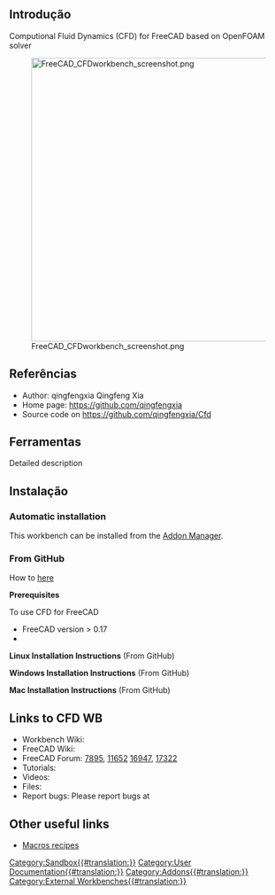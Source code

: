 <languages/>

<span id="Introduction"></span>
==Introdução==

{{TOCright}}

Computional Fluid Dynamics (CFD) for FreeCAD based on OpenFOAM solver 

[[Image:FreeCAD_CFDworkbench_screenshot.png|512px]]


<span id="References"></span>
==Referências==

* Author: qingfengxia Qingfeng Xia
* Home page: https://github.com/qingfengxia
* Source code on https://github.com/qingfengxia/Cfd

<span id="Tools"></span>
==Ferramentas==

Detailed description

<span id="Installation"></span>
==Instalação==

===Automatic installation===

This workbench can be installed from the [[Std_AddonMgr|Addon Manager]].

===From GitHub===

How to [https://github.com/qingfengxia/Cfd here]

'''Prerequisites'''

To use CFD for FreeCAD
*    FreeCAD version > 0.17
*    

'''Linux Installation Instructions''' (From GitHub)

'''Windows Installation Instructions''' (From GitHub)

'''Mac Installation Instructions''' (From GitHub)

==Links to CFD WB==

* Workbench Wiki: 
* FreeCAD Wiki: 
* FreeCAD Forum: [http://forum.freecadweb.org/viewtopic.php?f=24&t=7895 7895], [http://forum.freecadweb.org/viewtopic.php?t=11652 11652]  [http://forum.freecadweb.org/viewtopic.php?t=16947 16947], [http://forum.freecadweb.org/viewtopic.php?t=17322 17322]
* Tutorials: 
* Videos:  
* Files: 
* Report bugs: Please report bugs at 

==Other useful links==

* [[Macros_recipes|Macros recipes]]

[[Category:Sandbox{{#translation:}}]]
[[Category:User Documentation{{#translation:}}]]
[[Category:Addons{{#translation:}}]]
[[Category:External Workbenches{{#translation:}}]]
{{clear}}